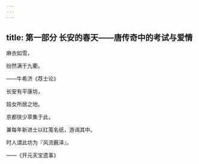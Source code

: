 ```yaml
---
---
---
```

title: 第一部分 长安的春天——唐传奇中的考试与爱情
---







麻衣如雪，

纷然满于九衢。

——牛希济《荐士论》



长安有平康坊，

妓女所居之地。

京都侠少萃集于此，

兼每年新进士以红笺名纸，游谒其中。

时人谓此坊为『风流薮泽』。

——《开元天宝遗事》